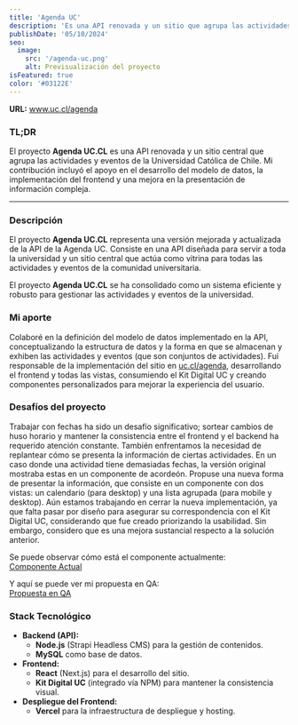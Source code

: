 ```yaml
---
title: 'Agenda UC'
description: 'Es una API renovada y un sitio que agrupa las actividades y eventos de la Universidad Católica de Chile.'
publishDate: '05/10/2024'
seo:
  image:
    src: '/agenda-uc.png'
    alt: Previsualización del proyecto
isFeatured: true
color: '#03122E'
---
```


**URL:** <a href="https://www.uc.cl/agenda" target="_blank">www.uc.cl/agenda</a>

### **TL;DR**

El proyecto **Agenda UC.CL** es una API renovada y un sitio central que agrupa las actividades y eventos de la Universidad Católica de Chile. Mi contribución incluyó el apoyo en el desarrollo del modelo de datos, la implementación del frontend y una mejora en la presentación de información compleja.

---

### **Descripción**

El proyecto **Agenda UC.CL** representa una versión mejorada y actualizada de la API de la Agenda UC. Consiste en una API diseñada para servir a toda la universidad y un sitio central que actúa como vitrina para todas las actividades y eventos de la comunidad universitaria.

El proyecto **Agenda UC.CL** se ha consolidado como un sistema eficiente y robusto para gestionar las actividades y eventos de la universidad.

### **Mi aporte**

Colaboré en la definición del modelo de datos implementado en la API, conceptualizando la estructura de datos y la forma en que se almacenan y exhiben las actividades y eventos (que son conjuntos de actividades). Fui responsable de la implementación del sitio en <a href="https://www.uc.cl/agenda" target="_blank">uc.cl/agenda</a>, desarrollando el frontend y todas las vistas, consumiendo el Kit Digital UC y creando componentes personalizados para mejorar la experiencia del usuario.

### **Desafíos del proyecto**

Trabajar con fechas ha sido un desafío significativo; sortear cambios de huso horario y mantener la consistencia entre el frontend y el backend ha requerido atención constante. También enfrentamos la necesidad de replantear cómo se presenta la información de ciertas actividades. En un caso donde una actividad tiene demasiadas fechas, la versión original mostraba estas en un componente de acordeón. Propuse una nueva forma de presentar la información, que consiste en un componente con dos vistas: un calendario (para desktop) y una lista agrupada (para mobile y desktop). Aún estamos trabajando en cerrar la nueva implementación, ya que falta pasar por diseño para asegurar su correspondencia con el Kit Digital UC, considerando que fue creado priorizando la usabilidad. Sin embargo, considero que es una mejora sustancial respecto a la solución anterior.

Se puede observar cómo está el componente actualmente:  
[Componente Actual](https://www.uc.cl/agenda/actividad/exposicion-huidobro-entre-la-vanguardia-y-el-arte-africano#fechas-y-horarios)

Y aquí se puede ver mi propuesta en QA:  
[Propuesta en QA](https://cl-uc-agenda.vercel.app/actividad/exposicion-huidobro-entre-la-vanguardia-y-el-arte-africano#fechas-y-horarios)

### **Stack Tecnológico**

- **Backend (API):**
  - **Node.js** (Strapi Headless CMS) para la gestión de contenidos.
  - **MySQL** como base de datos.
- **Frontend:**
  - **React** (Next.js) para el desarrollo del sitio.
  - **Kit Digital UC** (integrado vía NPM) para mantener la consistencia visual.
- **Despliegue del Frontend:**
  - **Vercel** para la infraestructura de despliegue y hosting.
